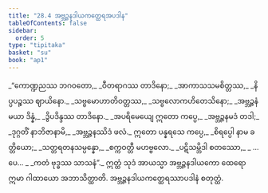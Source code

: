 ```yaml
---
title: "28.4 အဗ္ဘဉ္ဇနဒါယကတ္ထေရအပဒါန"
tableOfContents: false
sidebar:
  order: 5
type: "tipitaka"
basket: "su"
book: "ap1"
---
```



<DynamicBreadcrumb />

<Division number="14" book="ap1">

<Paragraph number="3242" type="verses" book="ap1">
_“ကောဏ္ဍညဿ ဘဂဝတော,_  
_ဝီတရာဂဿ တာဒိနော;_  
_အာကာသသမစိတ္တဿ,_  
_နိပ္ပပဉ္စဿ ဈာယိနော._  

</Paragraph>

</Division>
<Division number="15" book="ap1">

<Paragraph number="3243" type="verses" book="ap1">
_သဗ္ဗမောဟာတိဝတ္တဿ,_  
_သဗ္ဗလောကဟိတေသိနော;_  
_အဗ္ဘဉ္ဇနံ မယာ ဒိန္နံ,_  
_ဒွိပဒိန္ဒဿ တာဒိနော._  

</Paragraph>

</Division>
<Division number="16" book="ap1">

<Paragraph number="3244" type="verses" book="ap1">
_အပရိမေယျေ ဣတော ကပ္ပေ,_  
_အဗ္ဘဉ္ဇနမဒံ တဒါ;_  
_ဒုဂ္ဂတိံ နာဘိဇာနာမိ,_  
_အဗ္ဘဉ္ဇနဿိဒံ ဖလံ._  

</Paragraph>

</Division>
<Division number="17" book="ap1">

<Paragraph number="3245" type="verses" book="ap1">
ဣတော ပန္နရသေ ကပ္ပေ,_  
_စိရပ္ပေါ နာမ ခတ္တိယော;_  
_သတ္တရတနသမ္ပန္နော,_  
_စက္ကဝတ္တီ မဟဗ္ဗလော._  

</Paragraph>

</Division>
<Division number="18" book="ap1">

<Paragraph number="3246" type="verses" book="ap1">
_ပဋိသမ္ဘိဒါ စတဿော,_  
_ …ပေ… _  
_ကတံ ဗုဒ္ဓဿ သာသနံ”._  

</Paragraph>

<Paragraph number="3247" book="ap1">
ဣတ္ထံ သုဒံ အာယသ္မာ အဗ္ဘဉ္ဇနဒါယကော ထေရော ဣမာ ဂါထာယော အဘာသိတ္ထာတိ.

</Paragraph>
</Division>

<Paragraph number="3248" type="center" book="ap1">
အဗ္ဘဉ္ဇနဒါယကတ္ထေရဿာပဒါနံ စတုတ္ထံ.
</Paragraph>